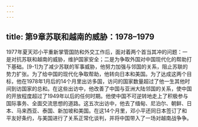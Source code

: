 ```yaml
---
---
---
```

title: 第9章苏联和越南的威胁：1978–1979
---







1977年夏天邓小平重新掌管国防和外交工作后，面对着两个首当其冲的问题：一是对抗苏联和越南的威胁，维护国家安全；二是为争取外国对中国现代化的帮助打下基础。[9-1]为了减少苏联的军事威胁，他努力加强与邻国的关系，阻止苏联的势力扩张。为了给中国的现代化争取帮助，他转向日本和美国。为了达成这两个目标，他在1978年1月后的14个月里出访多国，访问的国家数量超过了他一生其他时间到访国家的总和。在这些出访中，他改善了中国与亚洲大陆邻国的关系，使中国的开放程度超过了1949年以后的任何时期。他使中国不可逆转地走上了积极参与国际事务、全面交流思想的道路。这五次出访中，他去了缅甸、尼泊尔、朝鲜、日本、马来西亚、泰国、新加坡和美国。在这14个月里，邓小平还同日本签订了和平友好条约，与美国进行了关系正常化谈判，并将中国带入了一场对越南战争争。